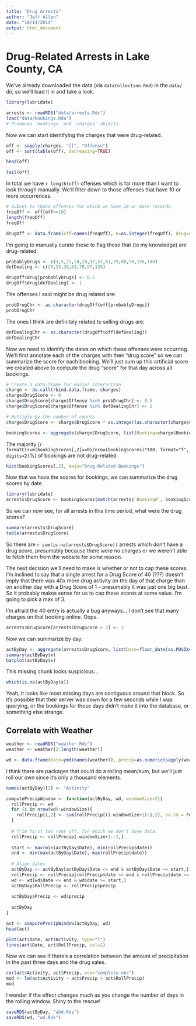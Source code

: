 ```yaml
---
title: "Drug Arrests"
author: "Jeff Allen"
date: "10/14/2014"
output: html_document
---
```


# Drug-Related Arrests in Lake County, CA

We've already downloaded the data (via `dataCollection.Rmd`) in the `data/` dir, so we'll load it in and take a look.

```r
library(lubridate)

arrests <- readRDS("data/arrests.Rds")
load("data/bookings.Rda")
# Produces `bookings` and `charges` objects.
```

Now we can start identifying the charges that were drug-related.

```r
off <- sapply(charges, "[[", "Offense")
off <- sort(table(off), decreasing=TRUE)

head(off)

tail(off)
```

In total we have `r length(off)` offenses which is far more than I want to look through manually. We'll filter down to those offenses that have 10 or more occurrences.

```r
# Subset to those offenses for which we have 10 or more records.
freqOff <- off[off>=10]
length(freqOff)
freqOff

drugOff <- data.frame(off=names(freqOff), n=as.integer(freqOff), drug=rep(0, length(freqOff)))
```

I'm going to manually curate these to flag those that (to my knowledge) are drug-related.

```r
probablyDrugs <- c(3,5,22,24,28,37,57,61,79,88,96,126,140)
defDealing <- c(20,25,39,62,78,97,135)

drugOff$drug[probablyDrugs] <- 0.5
drugOff$drug[defDealing] <- 1
```

The offenses I said might be drug related are:

```r
probDrugChr <- as.character(drugOff$off[probablyDrugs])
probDrugChr
```

The ones I think are definitely related to selling drugs are:

```r
defDealingChr <- as.character(drugOff$off[defDealing])
defDealingChr
```

Now we need to identify the dates on which these offenses were occurring. We'll first annotate each of the charges with their "drug score" so we can summarize the score for each booking. We'll just sum up this artificial score we created above to compute the drug "score" for that day across all bookings.

```r
# Create a data.frame for easier interaction
charge <- do.call(rbind.data.frame, charges)
charge$DrugScore <- 0
charge$DrugScore[charge$Offense %in% probDrugChr] <- 0.5
charge$DrugScore[charge$Offense %in% defDealingChr] <- 1

# Multiply by the number of counts
charge$DrugScore <- charge$DrugScore * as.integer(as.character(charge$Count))

bookingScores <- aggregate(charge$DrugScore, list(Booking=charge$BookingID), function(ds){sum(ds)})
```

The majority (`r formatC(sum(bookingScores[,2]==0)/nrow(bookingScores)*100, format="f", digits=2)`%) of bookings are not drug-related:

```r
hist(bookingScores[,2], main="Drug-Related Bookings")
```

Now that we have the scores for bookings, we can summarize the drug scores by date.

```r
library(lubridate)
arrests$DrugScore <- bookingScores[match(arrests$`Booking#`, bookingScores$Booking),2]
```

So we can now see, for all arrests in this time period, what were the drug scores?

```r
summary(arrests$DrugScore)
table(arrests$DrugScore)
```

So there are `r sum(is.na(arrests$DrugScore))` arrests which don't have a drug score, presumably because there were no charges or we weren't able to fetch them from the website for some reason.

The next decision we'll need to make is whether or not to cap these scores. I'm inclined to say that a single arrest for a Drug Score of 40 (???) doesn't imply that there was 40x more drug activity on the day of that charge than on another day with a Drug Score of 1 -- presumably it was just one big bust. So it probably makes sense for us to cap these scores at some value. I'm going to pick a max of 3.

I'm afraid the 40 entry is actually a bug anyways... I don't see that many charges on that booking online. Oops.

```r
arrests$DrugScore[arrests$DrugScore > 3] <- 3
```

Now we can summarize by day:

```r
actByDay <- aggregate(arrests$DrugScore, list(Date=floor_date(as.POSIXct(arrests$`Time Booked`), "day")), sum)
summary(actByDay$x)
barplot(actByDay$x)
```

This missing chunk looks suspicious...

```r
which(is.na(actByDay$x))
```

Yeah, it looks like most missing days are contiguous around that block. So it's possible that their server was down for a few seconds while I was querying, or the bookings for those days didn't make it into the database, or something else strange.

## Correlate with Weather

```r
weather <- readRDS("weather.Rds")
weather <- weather[2:length(weather)]

wd <- data.frame(date=ymd(names(weather)), precip=as.numeric(sapply(weather, "[[", "precipi")))
```

I think there are packages that could do a rolling mean/sum, but we'll just roll our own since it's only a thousand elements.

```r
names(actByDay)[2] <- "Activity"

computePrecipWindow <- function(actByDay, wd, windowSize=2){
  rollPrecip <- wd
  for (i in nrow(wd):windowSize){
    rollPrecip[i,2] <- sum(rollPrecip[(i-windowSize+1):i,2], na.rm = FALSE)
  }
  
  # Trim first two rows off, for which we don't have data.
  rollPrecip <- rollPrecip[-windowSize+1:-1,]
  
  start <- max(min(actByDay$Date), min(rollPrecip$date))
  end <- min(max(actByDay$Date), max(rollPrecip$date))
  
  # Align dates
  actByDay <- actByDay[actByDay$Date <= end & actByDay$Date >= start,]
  rollPrecip <- rollPrecip[rollPrecip$date <= end & rollPrecip$date >= start,]
  wd <- wd[wd$date <= end & wd$date >= start,]
  actByDay$RollPrecip <- rollPrecip$precip
  
  actByDay$Precip <- wd$precip
  
  actByDay
}

act <- computePrecipWindow(actByDay, wd)
head(act)

plot(act$Date, act$Activity, type="l")
lines(act$Date, act$RollPrecip, col=2)

```

Now we can see if there's a correlation between the amount of precipitation in the past three days and the drug sales.

```r
cor(act$Activity, act$Precip, use="complete.obs")
mod <- lm(act$Activity ~ act$Precip + act$RollPrecip)
mod
```

I wonder if the effect changes much as you change the number of days in the rolling window. Shiny to the rescue!

```r
saveRDS(actByDay, "abd.Rds")
saveRDS(wd, "wd.Rds")
```


